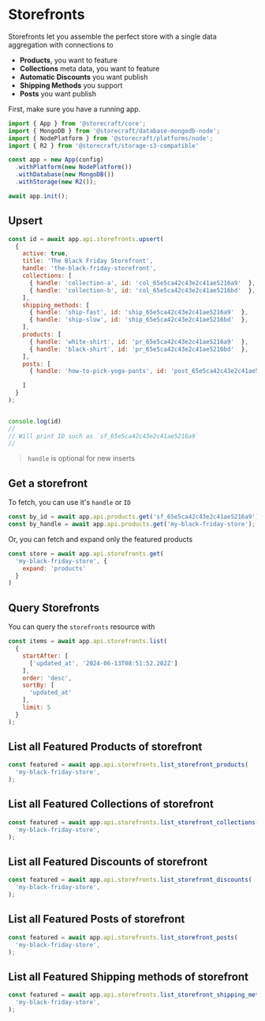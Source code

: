 # Storefronts

Storefronts let you assemble the perfect store with a single data
aggregation with connections to
- **Products**, you want to feature
- **Collections** meta data, you want to feature
- **Automatic Discounts** you want publish
- **Shipping Methods** you support
- **Posts** you want publish

First, make sure you have a running app.

```js
import { App } from '@storecraft/core';
import { MongoDB } from '@storecraft/database-mongodb-node';
import { NodePlatform } from '@storecraft/platforms/node';
import { R2 } from '@storecraft/storage-s3-compatible'

const app = new App(config)
  .withPlatform(new NodePlatform())
  .withDatabase(new MongoDB())
  .withStorage(new R2());

await app.init();

```

## Upsert

```js
const id = await app.api.storefronts.upsert(
  {
    active: true, 
    title: 'The Black Friday Storefront',
    handle: 'the-black-friday-storefront',
    collections: [
      { handle: 'collection-a', id: 'col_65e5ca42c43e2c41ae5216a9'  },
      { handle: 'collection-b', id: 'col_65e5ca42c43e2c41ae5216bd'  },
    ], 
    shipping_methods: [
      { handle: 'ship-fast', id: 'ship_65e5ca42c43e2c41ae5216a9'  },
      { handle: 'ship-slow', id: 'ship_65e5ca42c43e2c41ae5216bd'  },
    ], 
    products: [
      { handle: 'white-shirt', id: 'pr_65e5ca42c43e2c41ae5216a9'  },
      { handle: 'black-shirt', id: 'pr_65e5ca42c43e2c41ae5216bd'  },
    ],
    posts: [
      { handle: 'how-to-pick-yoga-pants', id: 'post_65e5ca42c43e2c41ae5216a9'  },

    ]
  }
);


console.log(id)
//
// Will print ID such as `sf_65e5ca42c43e2c41ae5216a9`
//

```

> `handle` is optional for new inserts

## Get a storefront

To fetch, you can use it's `handle` or `ID`

```js
const by_id = await app.api.products.get('sf_65e5ca42c43e2c41ae5216a9');
const by_handle = await app.api.products.get('my-black-friday-store');

```

Or, you can fetch and expand only the featured products

```js
const store = await app.api.storefronts.get(
  'my-black-friday-store', {
    expand: 'products'
  }
)
```


## Query Storefronts

You can query the `storefronts` resource with

```js
const items = await app.api.storefronts.list(
  {
    startAfter: [
      ['updated_at', '2024-06-13T08:51:52.202Z']
    ],
    order: 'desc',
    sortBy: [
      'updated_at'
    ],
    limit: 5
  }
);

```


## List all Featured Products of storefront

```js
const featured = await app.api.storefronts.list_storefront_products(
  'my-black-friday-store', 
);

```

## List all Featured Collections of storefront

```js
const featured = await app.api.storefronts.list_storefront_collections(
  'my-black-friday-store', 
);

```

## List all Featured Discounts of storefront

```js
const featured = await app.api.storefronts.list_storefront_discounts(
  'my-black-friday-store', 
);

```

## List all Featured Posts of storefront

```js
const featured = await app.api.storefronts.list_storefront_posts(
  'my-black-friday-store', 
);

```


## List all Featured Shipping methods of storefront

```js
const featured = await app.api.storefronts.list_storefront_shipping_methods(
  'my-black-friday-store', 
);

```
